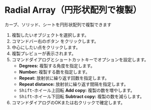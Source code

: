 
# Radial Array（円形状配列で複製）

<Reference shortcut="" command="Radial Array" button="コマンドバー右" />

カーブ、ソリッド、シートを円形状配列で複製できます

1. 複製したいオブジェクトを選択します。
2. コマンドバー右のボタン <ButtonIcon type="button-radial-array" /> をクリックします。
3. 中心にしたい点をクリックします。
4. 複製プレビューが表示されます。
5. コマンドダイアログとショートカットキーでオプションを設定します。
   - **Degrees:** 複製する角度を指定します。
   - **Number:** 複製する数を指定します。
   - **Repeat:** 放射状に繰り返す回数を指定します。
   - **Repeat distance:** 放射状に繰り返す間隔を指定します。
   - <kbd>Shift</kbd>-ホイール上回転 **Add copy:** 複製の数を増やします。
   - <kbd>Shift</kbd>-ホイール下回転 **Subtract copy:** 複製の数を減らします。
5. コマンドダイアログのOKまたは右クリックで確定します。



